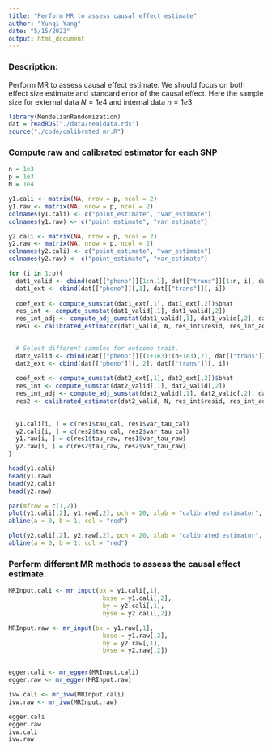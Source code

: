 ```yaml
---
title: "Perform MR to assess causal effect estimate"
author: "Yunqi Yang"
date: "5/15/2023"
output: html_document
---
```


### Description: 

Perform MR to assess causal effect estimate. We should focus on both effect size estimate and standard error of the causal effect. Here the sample size for external data $N=1e4$ and internal data $n=1e3$. 

```r
library(MendelianRandomization)
dat = readRDS("./data/realdata.rds")
source("./code/calibrated_mr.R")
```

### Compute raw and calibrated estimator for each SNP
```r
n = 1e3
p = 1e3
N = 1e4

y1.cali <- matrix(NA, nrow = p, ncol = 2)
y1.raw <- matrix(NA, nrow = p, ncol = 2)
colnames(y1.cali) <- c("point_estimate", "var_estimate")
colnames(y1.raw) <- c("point_estimate", "var_estimate")

y2.cali <- matrix(NA, nrow = p, ncol = 2)
y2.raw <- matrix(NA, nrow = p, ncol = 2)
colnames(y2.cali) <- c("point_estimate", "var_estimate")
colnames(y2.raw) <- c("point_estimate", "var_estimate")
```


```r
for (i in 1:p){
  dat1_valid <- cbind(dat[["pheno"]][1:n,1], dat[["trans"]][1:n, i], dat[["nontrans"]][1:n, i]) 
  dat1_ext <- cbind(dat[["pheno"]][,1], dat[["trans"]][, i]) 
  
  coef_ext <- compute_sumstat(dat1_ext[,1], dat1_ext[,2])$bhat
  res_int <- compute_sumstat(dat1_valid[,1], dat1_valid[,2])
  res_int_adj <- compute_adj_sumstat(dat1_valid[,1], dat1_valid[,2], dat1_valid[,3])
  res1 <- calibrated_estimator(dat1_valid, N, res_int$resid, res_int_adj$resid, res_int$bhat, res_int_adj$bhat, coef_ext)

  
  # Select different samples for outcome trait. 
  dat2_valid <- cbind(dat[["pheno"]][(1+1e3):(n+1e3),2], dat[["trans"]][(1+1e3):(n+1e3), i], dat[["nontrans"]][(1+1e3):(n+1e3), i]) 
  dat2_ext <- cbind(dat[["pheno"]][, 2], dat[["trans"]][, i]) 
  
  coef_ext <- compute_sumstat(dat2_ext[,1], dat2_ext[,2])$bhat
  res_int <- compute_sumstat(dat2_valid[,1], dat2_valid[,2])
  res_int_adj <- compute_adj_sumstat(dat2_valid[,1], dat2_valid[,2], dat2_valid[,3])
  res2 <- calibrated_estimator(dat2_valid, N, res_int$resid, res_int_adj$resid, res_int$bhat, res_int_adj$bhat, coef_ext)
  
  
  y1.cali[i, ] = c(res1$tau_cal, res1$var_tau_cal)
  y2.cali[i, ] = c(res2$tau_cal, res2$var_tau_cal)
  y1.raw[i, ] = c(res1$tau_raw, res1$var_tau_raw)
  y2.raw[i, ] = c(res2$tau_raw, res2$var_tau_raw)
}

head(y1.cali)
head(y1.raw)
head(y2.cali)
head(y2.raw)
```





```r
par(mfrow = c(1,2))
plot(y1.cali[,2], y1.raw[,2], pch = 20, xlab = "calibrated estimator", ylab = "raw estimator",  main = "SNP variance: exposure trait")
abline(a = 0, b = 1, col = "red")

plot(y2.cali[,2], y2.raw[,2], pch = 20, xlab = "calibrated estimator", ylab = "raw estimator", main = "SNP variance: outcome trait")
abline(a = 0, b = 1, col = "red")
```

### Perform different MR methods to assess the causal effect estimate.
```r

MRInput.cali <- mr_input(bx = y1.cali[,1],
                          bxse = y1.cali[,2],
                          by = y2.cali[,1],
                          byse = y2.cali[,2])

MRInput.raw <- mr_input(bx = y1.raw[,1],
                          bxse = y1.raw[,2],
                          by = y2.raw[,1],
                          byse = y2.raw[,2])


egger.cali <- mr_egger(MRInput.cali)
egger.raw <- mr_egger(MRInput.raw)

ivw.cali <- mr_ivw(MRInput.cali)
ivw.raw <- mr_ivw(MRInput.raw)
```

```r
egger.cali
egger.raw
ivw.cali
ivw.raw
```

